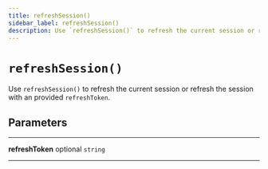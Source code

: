 ```yaml
---
title: refreshSession()
sidebar_label: refreshSession()
description: Use `refreshSession()` to refresh the current session or refresh the session with an provided `refreshToken`.
---
```


# `refreshSession()`

Use `refreshSession()` to refresh the current session or refresh the
session with an provided `refreshToken`.

## Parameters

---

**<span className="parameter-name">refreshToken</span>** <span className="optional-status">optional</span> `string`

---
